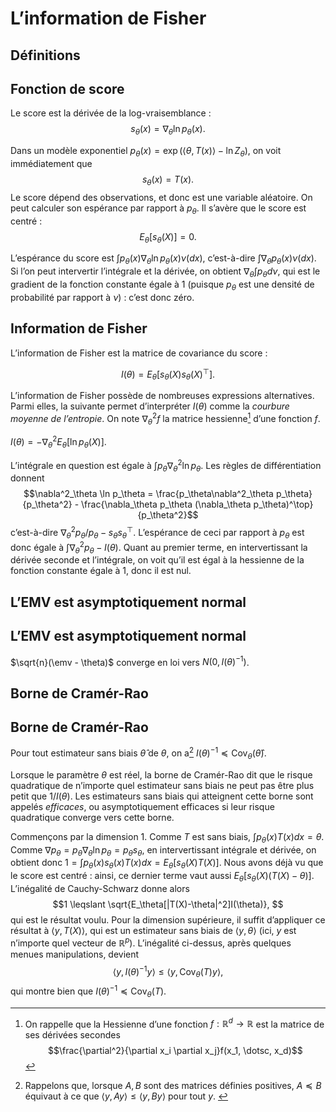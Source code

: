 # L'information de Fisher

## Définitions


:::{#def-score}

## Fonction de score

Le score est la dérivée de la log-vraisemblance : 
$$ s_\theta(x) = \nabla_\theta \ln p_\theta(x).$$

:::

Dans un modèle exponentiel $p_\theta(x) = \exp(\langle \theta, T(x)\rangle - \ln Z_\theta)$, on voit immédiatement que 
$$ s_\theta(x) =  T(x).$$
Le score dépend des observations, et donc est une variable aléatoire. On peut calculer son espérance par rapport à $p_\theta$. Il s'avère que le score est centré : 
$$E_\theta[s_\theta(X)]=0.$$

:::{.proof}

L'espérance du score est $\int p_\theta(x) \nabla_\theta \ln p_\theta(x) \nu(dx)$, c'est-à-dire $\int \nabla_\theta p_\theta(x)\nu(dx)$. Si l'on peut intervertir l'intégrale et la dérivée, on obtient $\nabla_\theta \int p_\theta d\nu$, qui est le gradient de la fonction constante égale à 1 (puisque $p_\theta$ est une densité de probabilité par rapport à $\nu$) : c'est donc zéro. 
:::



:::{#def-information}

## Information de Fisher

L'information de Fisher est la matrice de covariance du score : 

$$I(\theta) = E_\theta[s_\theta(X) s_\theta(X)^\top].$$

:::

L'information de Fisher possède de nombreuses expressions alternatives. Parmi elles, la suivante permet d'interpréter $I(\theta)$ comme la *courbure moyenne de l'entropie*. On note $\nabla^2_\theta f$ la matrice hessienne^[On rappelle que la Hessienne d'une fonction $f:\mathbb{R}^d \to \mathbb{R}$ est la matrice de ses dérivées secondes $$\frac{\partial^2}{\partial x_i \partial x_j}f(x_1, \dotsc, x_d)$$] d'une fonction $f$. 

:::{#prp-courbure}

$I(\theta) = - \nabla^2_\theta E_\theta[ \ln p_\theta(X)].$

:::

:::{.proof}

L'intégrale en question est égale à $\int p_\theta \nabla_\theta^2\ln p_\theta$. Les règles de différentiation donnent 
$$\nabla^2_\theta \ln p_\theta = \frac{p_\theta\nabla^2_\theta p_\theta}{p_\theta^2} -  \frac{\nabla_\theta p_\theta (\nabla_\theta p_\theta)^\top}{p_\theta^2}$$
c'est-à-dire $\nabla^2_\theta p_\theta / p_\theta - s_\theta s_\theta^\top$. L'espérance de ceci par rapport à $p_\theta$ est donc égale à $\int \nabla^2_\theta p_\theta - I(\theta)$. Quant au premier terme, en intervertissant la dérivée seconde et l'intégrale, on voit qu'il est égal à la hessienne de la fonction constante égale à 1, donc il est nul. 
:::

## L'EMV est asymptotiquement normal



:::{#thm-emv-an}

## L'EMV est asymptotiquement normal

$\sqrt{n}(\emv - \theta)$ converge en loi vers $N(0,I(\theta)^{-1})$. 

:::

## Borne de Cramér-Rao



:::{#thm-cramer-rao}

## Borne de Cramér-Rao

Pour tout estimateur sans biais $\hat{\theta}$ de $\theta$, on a^[Rappelons que, lorsque $A,B$ sont des matrices définies positives, $A \preceq B$ équivaut à ce que $\langle y, Ay\rangle \leqslant \langle y, By\rangle$ pour tout $y$. ] $I(\theta)^{-1} \preceq \mathrm{Cov}_\theta(\hat{\theta})$. 

:::



Lorsque le paramètre $\theta$ est réel, la borne de Cramér-Rao dit que le risque quadratique de n'importe quel estimateur sans biais ne peut pas être plus petit que $1/I(\theta)$. Les estimateurs sans biais qui atteignent cette borne sont appelés *efficaces*, ou asymptotiquement efficaces si leur risque quadratique converge vers cette borne.  

:::{.proof}
Commençons par la dimension 1. Comme $T$ est sans biais, $\int p_\theta(x)T(x)dx=\theta$. Comme $\nabla p_\theta = p_\theta \nabla_\theta \ln p_\theta = p_\theta s_\theta$, en intervertissant intégrale et dérivée, on obtient donc $1 = \int p_\theta (x)s_\theta(x)T(x)dx = E_\theta[s_\theta(X)T(X)]$. Nous avons déjà vu que le score est centré : ainsi, ce dernier terme vaut aussi $E_\theta[s_\theta(X)(T(X) - \theta)]$. L'inégalité de Cauchy-Schwarz donne alors 
$$1 \leqslant \sqrt{E_\theta[|T(X)-\theta|^2]I(\theta)}, $$
qui est le résultat voulu. Pour la dimension supérieure, il suffit d'appliquer ce résultat à $\langle y, T(X)\rangle$, qui est un estimateur sans biais de $\langle y, \theta \rangle$ (ici, $y$ est n'importe quel vecteur de $\mathbb{R}^p$). L'inégalité ci-dessus, après quelques menues manipulations, devient 
$$\langle y, I(\theta)^{-1}y\rangle \leqslant \langle y, \mathrm{Cov}_\theta(T)y\rangle, $$
qui montre bien que $I(\theta)^{-1} \preceq \mathrm{Cov}_\theta(T)$. 
:::


